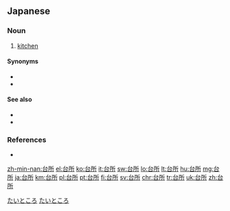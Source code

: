 ==Japanese==
{{wikipedia|lang=ja}}
{{ja-kanjitab|だい|ところ|k2=どころ|yomi=ok|r=y}}

===Noun===
{{ja-noun|だいどころ|kyu=臺處}}

# [[kitchen]]

====Synonyms====
* {{ja-r|厨房|ちゅうぼう}}
* {{ja-r|勝手|かって}}

====See also====
* {{ja-r|キッチン}}
* {{ja-r|キチン}}

===References===
* {{R:Shogakukan}}

[[Category:ja:Rooms|たいところ]]
[[Category:ja:Cooking|たいところ]]

[[zh-min-nan:台所]]
[[el:台所]]
[[ko:台所]]
[[it:台所]]
[[sw:台所]]
[[lo:台所]]
[[lt:台所]]
[[hu:台所]]
[[mg:台所]]
[[ja:台所]]
[[km:台所]]
[[pl:台所]]
[[pt:台所]]
[[fi:台所]]
[[sv:台所]]
[[chr:台所]]
[[tr:台所]]
[[uk:台所]]
[[zh:台所]]